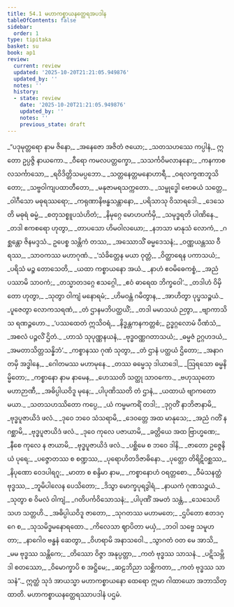 ```yaml
---
title: 54.1 မဟာကစ္စာယနတ္ထေရအပဒါန
tableOfContents: false
sidebar:
  order: 1
type: tipitaka
basket: su
book: ap1
review:
  current: review
  updated: '2025-10-20T21:21:05.949876'
  updated_by: ''
  notes: ''
  history:
  - state: review
    date: '2025-10-20T21:21:05.949876'
    updated_by: ''
    notes: ''
    previous_state: draft
---
```



<DynamicBreadcrumb />


<ReviewStatus review={frontmatter.review} showDetails={true} />

<HypothesisAnnotation frontmatter={frontmatter} />

<Division number="1" book="ap1" e="ch" v="20" p="429">

<Paragraph number="6948" type="verses" book="ap1">
_“ပဒုမုတ္တရော နာမ ဇိနော,_  
_အနေဇော အဇိတံ ဇယော;_  
_သတသဟဿေ ကပ္ပါနံ,_  
ဣတော ဥပ္ပဇ္ဇိ နာယကော._  

</Paragraph>

</Division>
<Division number="2" book="ap1" e="ch" v="20" p="429">

<Paragraph number="6949" type="verses" book="ap1">
_ဝီရော ကမလပတ္တက္ခော,_  
_သသင်္ကဝိမလာနနော;_  
_ကနကာစလသင်္ကာသော,_  
_ရဝိဒိတ္တိသမပ္ပဘော._  

</Paragraph>

</Division>
<Division number="3" book="ap1" e="ch" v="20" p="429">

<Paragraph number="6950" type="verses" book="ap1">
_သတ္တနေတ္တမနောဟာရီ,_  
_ဝရလက္ခဏဘူသိတော;_  
_သဗ္ဗဝါကျပထာတီတော,_  
_မနုဇာမရသက္ကတော._  

</Paragraph>

</Division>
<Division number="4" book="ap1" e="ch" v="20" p="429">

<Paragraph number="6951" type="verses" book="ap1">
_သမ္ဗုဒ္ဓေါ ဗောဓယံ သတ္တေ,_  
_ဝါဂီသော မဓုရဿရော;_  
_ကရုဏာနိဗန္ဓသန္တာနော,_  
_ပရိသာသု ဝိသာရဒေါ._  

</Paragraph>

</Division>
<Division number="5" book="ap1" e="ch" v="20" p="429">

<Paragraph number="6952" type="verses" book="ap1">
_ဒေသေတိ မဓုရံ ဓမ္မံ,_  
_စတုသစ္စူပသံဟိတံ;_  
_နိမုဂ္ဂေ မောဟပင်္ကမှိ,_  
_သမုဒ္ဓရတိ ပါဏိနေ._  

</Paragraph>

</Division>
<Division number="6" book="ap1" e="ch" v="20" p="429">

<Paragraph number="6953" type="verses" book="ap1">
_တဒါ ဧကစရော ဟုတွာ,_  
_တာပသော ဟိမဝါလယော;_  
_နဘသာ မာနုသံ လောကံ,_  
_ဂစ္ဆန္တော ဇိနမဒ္ဒသံ._  

</Paragraph>

</Division>
<Division number="7" book="ap1" e="ch" v="20" p="429">

<Paragraph number="6954" type="verses" book="ap1">
ဥပေစ္စ သန္တိကံ တဿ,_  
_အဿောသိံ ဓမ္မဒေသနံ;_  
_ဝဏ္ဏယန္တဿ ဝီရဿ,_  
_သာဝကဿ မဟာဂုဏံ._  

</Paragraph>

</Division>
<Division number="8" book="ap1" e="ch" v="20" p="429">

<Paragraph number="6955" type="verses" book="ap1">
_‘သံခိတ္တေန မယာ ဝုတ္တံ,_  
_ဝိတ္ထာရေန ပကာသယံ;_  
_ပရိသံ မဉ္စ တောသေတိ,_  
_ယထာ ကစ္စာယနော အယံ._  

</Paragraph>

</Division>
<Division number="9" book="ap1" e="ch" v="20" p="429">

<Paragraph number="6956" type="verses" book="ap1">
_နာဟံ ဧဝမိဓေကစ္စံ,_  
_အညံ ပဿာမိ သာဝကံ;_  
_တသ္မာတဒဂ္ဂေ ဧသဂ္ဂေါ,_  
_ဧဝံ ဓာရေထ ဘိက္ခဝေါ’._  

</Paragraph>

</Division>
<Division number="10" book="ap1" e="ch" v="20" p="429">

<Paragraph number="6957" type="verses" book="ap1">
_တဒါဟံ ဝိမှိတော ဟုတွာ,_  
_သုတွာ ဝါကျံ မနောရမံ;_  
_ဟိမဝန္တံ ဂမိတွာန,_  
_အာဟိတွာ ပုပ္ဖသဉ္စယံ._  

</Paragraph>

</Division>
<Division number="11" book="ap1" e="ch" v="20" p="429">

<Paragraph number="6958" type="verses" book="ap1">
_ပူဇေတွာ လောကသရဏံ,_  
_တံ ဌာနမဘိပတ္ထယိံ;_  
_တဒါ မမာသယံ ဉတွာ,_  
_ဗျာကာသိ သ ရဏဉ္ဇဟော._  

</Paragraph>

</Division>
<Division number="12" book="ap1" e="ch" v="20" p="430">

<Paragraph number="6959" type="verses" book="ap1">
_‘ပဿထေတံ ဣသိဝရံ,_  
_နိဒ္ဓန္တကနကတ္တစံ;_  
ဥဒ္ဓဂ္ဂလောမံ ပီဏံသံ,_  
_အစလံ ပဉ္ဇလိံ ဌိတံ._  

</Paragraph>

</Division>
<Division number="13" book="ap1" e="ch" v="20" p="430">

<Paragraph number="6960" type="verses" book="ap1">
_ဟာသံ သုပုဏ္ဏနယနံ,_  
_ဗုဒ္ဓဝဏ္ဏဂတာသယံ;_  
_ဓမ္မဇံ ဥဂ္ဂဟဒယံ,_  
_အမတာသိတ္တသန္နိဘံ’._  

</Paragraph>

</Division>
<Division number="14" book="ap1" e="ch" v="20" p="430">

<Paragraph number="6961" type="verses" book="ap1">
_ကစ္စာနဿ ဂုဏံ သုတွာ,_  
_တံ ဌာနံ ပတ္ထယံ ဌိတော;_  
_အနာဂတမှိ အဒ္ဓါနေ,_  
_ဂေါတမဿ မဟာမုနေ._  

</Paragraph>

</Division>
<Division number="15" book="ap1" e="ch" v="20" p="430">

<Paragraph number="6962" type="verses" book="ap1">
_တဿ ဓမ္မေသု ဒါယာဒေါ,_  
_ဩရသော ဓမ္မနိမ္မိတော;_  
_ကစ္စာနော နာမ နာမေန,_  
_ဟေဿတိ သတ္ထု သာဝကော._  

</Paragraph>

</Division>
<Division number="16" book="ap1" e="ch" v="20" p="430">

<Paragraph number="6963" type="verses" book="ap1">
_ဗဟုဿုတော မဟာဉာဏီ,_  
_အဓိပ္ပါယဝိဒူ မုနေ;_  
_ပါပုဏိဿတိ တံ ဌာနံ,_  
_ယထာယံ ဗျာကတော မယာ._  

</Paragraph>

</Division>
<Division number="17" book="ap1" e="ch" v="20" p="430">

<Paragraph number="6964" type="verses" book="ap1">
_သတသဟဿိတော ကပ္ပေ,_  
_ယံ ကမ္မမကရိံ တဒါ;_  
_ဒုဂ္ဂတိံ နာဘိဇာနာမိ,_  
_ဗုဒ္ဓပူဇာယိဒံ ဖလံ._  

</Paragraph>

</Division>
<Division number="18" book="ap1" e="ch" v="20" p="430">

<Paragraph number="6965" type="verses" book="ap1">
_ဒုဝေ ဘဝေ သံသရာမိ,_  
_ဒေဝတ္တေ အထ မာနုသေ;_  
_အညံ ဂတိံ န ဂစ္ဆာမိ,_  
_ဗုဒ္ဓပူဇာယိဒံ ဖလံ._  

</Paragraph>

</Division>
<Division number="19" book="ap1" e="ch" v="20" p="430">

<Paragraph number="6966" type="verses" book="ap1">
_ဒုဝေ ကုလေ ပဇာယာမိ,_  
_ခတ္တိယေ အထ ဗြာဟ္မဏေ;_  
_နီစေ ကုလေ န ဇာယာမိ,_  
_ဗုဒ္ဓပူဇာယိဒံ ဖလံ._  

</Paragraph>

</Division>
<Division number="20" book="ap1" e="ch" v="20" p="430">

<Paragraph number="6967" type="verses" book="ap1">
_ပစ္ဆိမေ စ ဘဝေ ဒါနိ,_  
_ဇာတော ဥဇ္ဇေနိယံ ပုရေ;_  
_ပဇ္ဇောတဿ စ စဏ္ဍဿ,_  
_ပုရောဟိတဒိဇာဓိနော._  

</Paragraph>

</Division>
<Division number="21" book="ap1" e="ch" v="20" p="430">

<Paragraph number="6968" type="verses" book="ap1">
_ပုတ္တော တိရိဋိဝစ္ဆဿ,_  
_နိပုဏော ဝေဒပါရဂူ;_  
_မာတာ စ စန္ဒိမာ နာမ,_  
_ကစ္စာနောဟံ ဝရတ္တစော._  

</Paragraph>

</Division>
<Division number="22" book="ap1" e="ch" v="20" p="430">

<Paragraph number="6969" type="verses" book="ap1">
_ဝီမံသနတ္ထံ ဗုဒ္ဓဿ,_  
_ဘူမိပါလေန ပေသိတော;_  
_ဒိသွာ မောက္ခပုရဒွါရံ,_  
_နာယကံ ဂုဏသဉ္စယံ._  

</Paragraph>

</Division>
<Division number="23" book="ap1" e="ch" v="20" p="430">

<Paragraph number="6970" type="verses" book="ap1">
_သုတွာ စ ဝိမလံ ဝါကျံ,_  
_ဂတိပင်္ကဝိသောသနံ;_  
_ပါပုဏိံ အမတံ သန္တံ,_  
_သေသေဟိ သဟ သတ္တဟိ._  

</Paragraph>

</Division>
<Division number="24" book="ap1" e="ch" v="20" p="431">

<Paragraph number="6971" type="verses" book="ap1">
_အဓိပ္ပါယဝိဒူ ဇာတော,_  
_သုဂတဿ မဟာမတေ;_  
_ဌပိတော ဧတဒဂ္ဂေ စ,_  
_သုသမိဒ္ဓမနောရထော._  

</Paragraph>

</Division>
<Division number="25" book="ap1" e="ch" v="20" p="431">

<Paragraph number="6972" type="verses" book="ap1">
_ကိလေသာ ဈာပိတာ မယှံ,_  
_ဘဝါ သဗ္ဗေ သမူဟတာ;_  
_နာဂေါဝ ဗန္ဓနံ ဆေတွာ,_  
_ဝိဟရာမိ အနာသဝေါ._  

</Paragraph>

</Division>
<Division number="26" book="ap1" e="ch" v="20" p="431">

<Paragraph number="6973" type="verses" book="ap1">
_သွာဂတံ ဝတ မေ အာသိ,_  
_မမ ဗုဒ္ဓဿ သန္တိကေ;_  
_တိဿော ဝိဇ္ဇာ အနုပ္ပတ္တာ,_  
_ကတံ ဗုဒ္ဓဿ သာသနံ._  

</Paragraph>

</Division>
<Division number="27" book="ap1" e="ch" v="20" p="431">

<Paragraph number="6974" type="verses" book="ap1">
_ပဋိသမ္ဘိဒါ စတဿော,_  
_ဝိမောက္ခာပိ စ အဋ္ဌိမေ;_  
_ဆဠဘိညာ သစ္ဆိကတာ,_  
_ကတံ ဗုဒ္ဓဿ သာသနံ”._  

</Paragraph>

<Paragraph number="6975" book="ap1">
ဣတ္ထံ သုဒံ အာယသ္မာ မဟာကစ္စာယနော ထေရော ဣမာ ဂါထာယော အဘာသိတ္ထာတိ.

</Paragraph>
</Division>

<Paragraph number="6976" type="center" book="ap1">
မဟာကစ္စာယနတ္ထေရဿာပဒါနံ ပဌမံ.
</Paragraph>